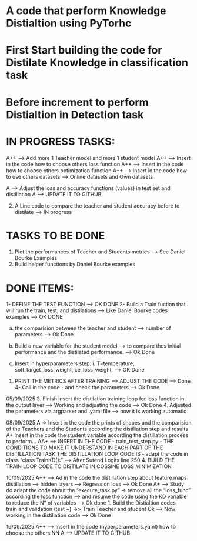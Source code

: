 # A code that perform Knowledge Distialtion using PyTorhc
# First Start building the code for Distilate Knowledge in classification task
# Before increment to perform Distialtion in Detection task

# IN PROGRESS TASKS:

A++ --> Add more 1 Teacher model and more 1 student model
A++ --> Insert in the code how to choose others loss function
A++ --> Insert in the code how to choose others optimization function
A++ --> Insert in the code how to use others datasets --> Online datasets and Own datasets

A --> Adjust the loss and accuracy functions (values) in test set and distillation
A --> UPDATE IT TO GITHUB


2. A Line code to compare the teacher and student accuracy before to distilate --> IN progress


# TASKS TO BE DONE
1. Plot the performances of Teacher and Students metrics --> See Daniel Bourke Examples
2. Build helper functions by Daniel Bourke examples


# DONE ITEMS:
1- DEFINE THE TEST FUNCTION  --> OK DONE
2- Build a Train fuction that will run the train, test, and distilations --> Like Daniel Bourke codes examples --> OK DONE

a. the comparision between the teacher and student --> number of parameters --> Ok Done 
b. Build a new variable for the student model --> to compare thes initial performance and the distilated performance. --> Ok Done

a. Insert in hyperparameters step:
		i. T=temperature, soft_target_loss_weight, ce_loss_weight, --> OK Done

1. PRINT THE METRICS AFTER TRAINING --> ADJUST THE CODE --> Done	
4- Call in the code - and check the parameters --> Ok Done

05/09/2025
3. Finish insert the distilation training loop for loss function in the output layer --> Working and adjusting the code --> Ok Done
4. Adjusted the parameters via argparser and .yaml file --> now it is working automatic

08/09/2025
A => Insert in the code the prints of shapes and the comparision of the Teachers and the Students according the distillation step and results
A+ Insert in the code the student variable according the distillation process to perform...
AA+ ==> INSERT IN THE CODE - train_test_step.py -  THE CONDITIONS TO MAKE IT UNDERSTAND IN EACH PART OF THE DISTILLATION TASK THE DISTILLATION LOOP CODE IS - adapt the code in class "class TrainKD():"  --> After Sutend Logits line 250
4. BUILD THE TRAIN LOOP CODE TO DISTILATE IN COSSINE LOSS MINIMIZATION

10/09/2025
A++ --> Ad in the code the distillation step about feature maps distillation --> hidden layers --> Regression loss --> Ok Done
A+ --> Study do adapt the code about the "execute_task.py" -> remove all the "loss_func" according the loss function --> and resume the code using the KD variable to reduce the N° of variables --> Ok done
1. Build the Distialtion codes - train and validation (test ~) ->> Train Teacher and student Ok --> Now working in the distillation code --> Ok Done

16/09/2025
A++ --> Insert in the code (hyperparameters.yaml) how to choose the others NN
A --> UPDATE IT TO GITHUB